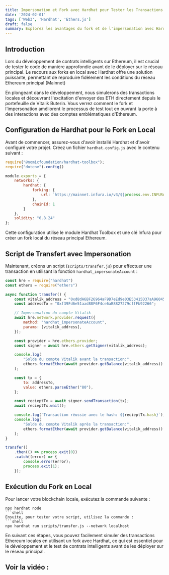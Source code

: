 ```yaml
---
title: Impersonation et Fork avec Hardhat pour Tester les Transactions Ethereum
date: '2024-02-01'
tags: ['Web3', 'Hardhat', 'Ethers.js']
draft: false
summary: Explorez les avantages du fork et de l'impersonation avec Hardhat pour tester en local, reproduisant fidèlement les conditions de la Blockchain principale (Mainnet).
---
```


## Introduction

Lors du développement de contrats intelligents sur Ethereum, il est crucial de tester le code de manière approfondie avant de le déployer sur le réseau principal. Le recours aux forks en local avec Hardhat offre une solution puissante, permettant de reproduire fidèlement les conditions du réseau Ethereum principal (Mainnet)

En plongeant dans le développement, nous simulerons des transactions locales et découvrant l'excitation d'envoyer des ETH directement depuis le portefeuille de Vitalik Buterin. Vous verrez comment le fork et l'impersonation améliorent le processus de test tout en ouvrant la porte à des interactions avec des comptes emblématiques d'Ethereum.

## Configuration de Hardhat pour le Fork en Local

Avant de commencer, assurez-vous d'avoir installé Hardhat et d'avoir configuré votre projet. Créez un fichier `hardhat.config.js` avec le contenu suivant :

```js:hardhat.config.js
require("@nomicfoundation/hardhat-toolbox");
require("dotenv").config()

module.exports = {
    networks: {
        hardhat: {
            forking: {
                url: `https://mainnet.infura.io/v3/${process.env.INFURA_API_KEY}`
            },
            chainId: 1
        }
    },
    solidity: "0.8.24"
};
```

Cette configuration utilise le module Hardhat Toolbox et une clé Infura pour créer un fork local du réseau principal Ethereum.

## Script de Transfert avec Impersonation

Maintenant, créons un script (`scripts/transfer.js`) pour effectuer une transaction en utilisant la fonction `hardhat_impersonateAccount` :

```js:scripts/transfer.js
const hre = require("hardhat")
const ethers = require("ethers")

async function transfer() {
    const vitalik_address = "0xd8dA6BF26964aF9D7eEd9e03E53415D37aA96045";
    const addressTo = "0xf39Fd6e51aad88F6F4ce6aB8827279cffFb92266";

    // Impersonation du compte Vitalik
    await hre.network.provider.request({
        method: "hardhat_impersonateAccount",
        params: [vitalik_address],
    });

    const provider = hre.ethers.provider;
    const signer = await hre.ethers.getSigner(vitalik_address);

    console.log(
        "Solde du compte Vitalik avant la transaction:",
        ethers.formatEther(await provider.getBalance(vitalik_address))
    );

    const tx = {
        to: addressTo,
        value: ethers.parseEther("80"),
    };

    const recieptTx = await signer.sendTransaction(tx);
    await recieptTx.wait();

    console.log(`Transaction réussie avec le hash: ${recieptTx.hash}`);
    console.log(
        "Solde du compte Vitalik après la transaction:",
        ethers.formatEther(await provider.getBalance(vitalik_address))
    );
}

transfer()
    .then(() => process.exit(0))
    .catch((error) => {
        console.error(error);
        process.exit(1);
    });
```

## Exécution du Fork en Local
Pour lancer votre blockchain locale, exécutez la commande suivante :
```
npx hardhat node
```shell
Ensuite, pour tester votre script, utilisez la commande :
```shell
npx hardhat run scripts/transfer.js --network localhost
```
En suivant ces étapes, vous pouvez facilement simuler des transactions Ethereum locales en utilisant un fork avec Hardhat, ce qui est essentiel pour le développement et le test de contrats intelligents avant de les déployer sur le réseau principal.

## Voir la vidéo :

<YoutubeFacade
  videoId="9ubS_45oXws"
  title="Comment contrôler n'importe quel wallet sur la Blockchain !"
/>

